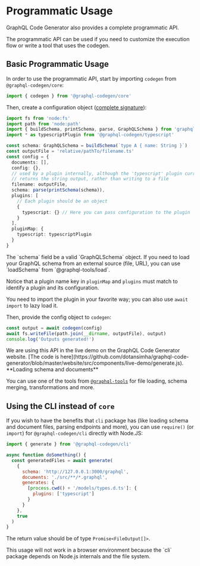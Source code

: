 
# Programmatic Usage

GraphQL Code Generator also provides a complete programmatic API.

The programmatic API can be used if you need to customize the execution flow or write a tool that uses the codegen.

## Basic Programmatic Usage

In order to use the programmatic API, start by importing `codegen` from `@graphql-codegen/core`:

```ts
import { codegen } from '@graphql-codegen/core'
```

Then, create a configuration object ([complete signature](https://github.com/dotansimha/graphql-code-generator/blob/master/packages/graphql-codegen-core/src/codegen.ts#L7-L16)):

```ts
import fs from 'node:fs'
import path from 'node:path'
import { buildSchema, printSchema, parse, GraphQLSchema } from 'graphql'
import * as typescriptPlugin from '@graphql-codegen/typescript'

const schema: GraphQLSchema = buildSchema(`type A { name: String }`)
const outputFile = 'relative/pathTo/filename.ts'
const config = {
  documents: [],
  config: {},
  // used by a plugin internally, although the 'typescript' plugin currently
  // returns the string output, rather than writing to a file
  filename: outputFile,
  schema: parse(printSchema(schema)),
  plugins: [
    // Each plugin should be an object
    {
      typescript: {} // Here you can pass configuration to the plugin
    }
  ],
  pluginMap: {
    typescript: typescriptPlugin
  }
}
```

<Callout>
  The `schema` field be a valid `GraphQLSchema` object. If you need to load your GraphQL schema from an external source
  (file, URL), you can use `loadSchema` from `@graphql-tools/load`.
</Callout>

Notice that a plugin name key in `pluginMap` and `plugins` must match to identify a plugin and its configuration.

<Callout>You need to import the plugin in your favorite way; you can also use `await import` to lazy load it.</Callout>

Then, provide the config object to `codegen`:

```ts
const output = await codegen(config)
await fs.writeFile(path.join(__dirname, outputFile), output)
console.log('Outputs generated!')
```

<Callout>
  We are using this API in the live demo on the GraphQL Code Generator website. [The code is
  here](https://github.com/dotansimha/graphql-code-generator/blob/master/website/src/components/live-demo/generate.js).
</Callout>

<Callout>
**Loading schema and documents**

You can use one of the tools from [`@graphql-tools`](https://github.com/ardatan/graphql-tools) for file loading, schema merging, transformations and more.

</Callout>

## Using the CLI instead of `core`

If you wish to have the benefits that `cli` package has (like loading schema and document files, parsing endpoints and more), you can use `require()` (or `import`) for `@graphql-codegen/cli` directly with Node.JS:

```js
import { generate } from '@graphql-codegen/cli'

async function doSomething() {
  const generatedFiles = await generate(
    {
      schema: 'http://127.0.0.1:3000/graphql',
      documents: './src/**/*.graphql',
      generates: {
        [process.cwd() + '/models/types.d.ts']: {
          plugins: ['typescript']
        }
      }
    },
    true
  )
}
```

The return value should be of type `Promise<FileOutput[]>`.

<Callout type="warning" emoji="⚠️">
  This usage will not work in a browser environment because the `cli` package depends on Node.js internals and the file
  system.
</Callout>
